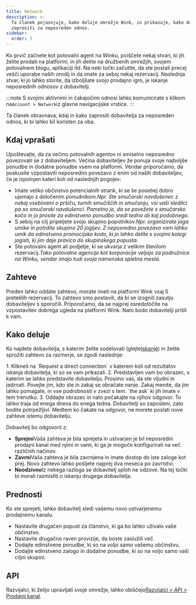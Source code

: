 ```yaml
---
title: Network
description: >-
  Ta članek pojasnjuje, kako deluje omrežje Wink, in prikazuje, kako dobavitelja
  zaprositi za neposreden odnos.
sidebar:
  order: 3
---
```


Ko prvič začnete kot potovalni agent na Winku, poiščete nekaj stvari, ki jih želite prodati na platformi, in jih delite na družbenih omrežjih, svojem potovalnem blogu, aplikaciji itd.
Na neki točki začutite, da ste postali precej vešči uporabe naših orodij in da imate za seboj nekaj rezervacij.
Naslednja stvar, ki jo lahko storite, da izboljšate svojo prodajno igro, je iskanje neposrednih odnosov z dobavitelji.

:::note
S svojimi aktivnimi in čakajočimi odnosi lahko komunicirate s klikom na`Account > Network`iz glavne navigacijske vrstice.
:::

Ta članek obravnava, kdaj in kako zaprositi dobavitelja za neposreden odnos, ki bi lahko bil koristen za oba.

## Kdaj vprašati

Upoštevajte, da za večino potovalnih agentov ni smiselno neposredno povezovati se z dobaviteljem. Večina dobaviteljev že ponuja svoje najboljše ponudbe in dodatne ponudbe vsem na platformi.
Vendar priporočamo, da poskusite vzpostaviti neposredno povezavo z enim od naših dobaviteljev, če je izpolnjen kateri koli od naslednjih pogojev:

* Imate veliko občinstvo potencialnih strank, ki se še posebej dobro ujemajo z določenim ponudnikom.*Npr. Ste smučarski navdušenec z nekaj vsebinami o pršiču, turnih smučiščih in smučanju, vsi vaši sledilci pa so smučarski navdušenci. Pametno je, da se povežete s smučarsko kočo in jo prosite za edinstveno ponudbo sredi tedna ali kaj podobnega.*
* S seboj na cilj pripeljete svojo skupino popotnikov.*Npr. organizirate joga umike in potrdite skupino 20 jogijev. Z neposredno povezavo vam lahko umik da edinstveno promocijsko kodo, ki jo lahko delite s svojimi kolegi jogisti, ki jim daje pravico do skupinskega popusta.*
* Ste potovalni agent ali podjetje, ki se ukvarja z velikim številom rezervacij.*Tako potovalne agencije kot korporacije veljajo za podružnice na Winku, vendar imajo tudi svoja namenska spletna mesta.*

## Zahteve

Preden lahko oddate zahtevo, morate imeti na platformi Wink vsaj 5 preteklih rezervacij.
To zahtevo smo postavili, da bi se izognili zasutju dobaviteljev s sporočili. Priporočamo, da se najprej osredotočite na vzpostavitev dobrega ugleda na platformi Wink. Nato bodo dobavitelji prišli k vam.

## Kako deluje

Ko najdete dobavitelja, s katerim želite sodelovati (glejte[Iskanje](/studio/search/)) in želite sprožiti zahtevo za razmerje, se zgodi naslednje:

<Steps>
  1. Klikneš na `Request a direct connection` v katerem koli od rezultatov iskanja dobavitelja, ki so se vam prikazali.
  2. Predstavljen vam bo obrazec, s katerim se lahko predstavite dobavitelju. Prosimo vas, da ste vljudni in jedrnati. Povejte jim, kdo ste in zakaj se obračate nanje. Zakaj menite, da jim lahko pomagate, in vse podrobnosti v zvezi s tem. `the ask` ki jih imate v tem trenutku.
  3. Oddajte obrazec in nato počakajte na njihov odgovor. To lahko traja od enega dneva do enega tedna. Dobavitelji so zaposleni, zato bodite potrpežljivi. Medtem ko čakate na odgovor, ne morete poslati nove zahteve istemu dobavitelju.
</Steps>


Dobavitelj bo odgovoril z:

* **Sprejmi**Vaša zahteva je bila sprejeta in ustvarjen je bil neposredni prodajni kanal med njimi in vami, ki ga je mogoče konfigurirati na več različnih načinov.
* **Zavrni**Vaša zahteva je bila zavrnjena in imate dostop do iste zaloge kot prej. Novo zahtevo lahko pošljete najprej dva meseca po zavrnitvi.
* **Neodzivno**Iz nekega razloga se dobavitelj sploh ne odzove. Na tej točki bi morali razmisliti o iskanju drugega dobavitelja.

## Prednosti

Ko ste sprejeti, lahko dobavitelj sledi vašemu novo ustvarjenemu prodajnemu kanalu.

* Nastavite drugačen popust za članstvo, ki ga bo lahko uživalo vaše občinstvo.
* Nastavite drugačno raven provizije, da boste zaslužili več.
* Dodajte edinstvene ponudbe, ki so na voljo samo vašemu občinstvu.
* Dodajte edinstveno zalogo in dodatne ponudbe, ki so na voljo samo vaši ciljni skupini.

## API

Razvijalci, ki želijo upravljati svoje omrežje, lahko obiščejo[Razvijalci > API > Prodajni kanal](/developers/apis/#sales-channel-api).

